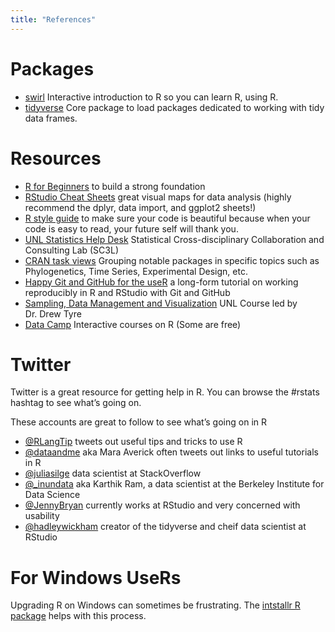 ```yaml
---
title: "References"
---
```


# Packages

 - [swirl] Interactive introduction to R so you can learn R, using R.
 - [tidyverse] Core package to load packages dedicated to working with tidy
   data frames.
   
# Resources
 - [R for Beginners] to build a strong foundation
 - [RStudio Cheat Sheets] great visual maps for data analysis (highly recommend the dplyr, data import, and ggplot2 sheets!)
 - [R style guide] to make sure your code is beautiful because when your code is
   easy to read, your future self will thank you.
 - [UNL Statistics Help Desk] Statistical Cross-disciplinary Collaboration and Consulting Lab (SC3L)
 - [CRAN task views] Grouping notable packages in specific topics such as
   Phylogenetics, Time Series, Experimental Design, etc.
 - [Happy Git and GitHub for the useR] a long-form tutorial on working
   reproducibly in R and RStudio with Git and GitHub
 - [Sampling, Data Management and Visualization] UNL Course led by Dr. Drew Tyre
 - [Data Camp] Interactive courses on R (Some are free)
 
# Twitter 

Twitter is a great resource for getting help in R. You can browse the \#rstats
hashtag to see what's going on.

These accounts are great to follow to see what's going on in R

 - [\@RLangTip](https://twitter.com/RLangTip) tweets out useful tips and tricks to use R
 - [\@dataandme](https://twitter.com/dataandme) aka Mara Averick often tweets out links to useful tutorials in R
 - [\@juliasilge](https://tiwtter.com/juliasilge) data scientist at StackOverflow
 - [\@_inundata](https://tiwtter.com/_inundata) aka Karthik Ram, a data scientist at the Berkeley Institute for Data Science
 - [\@JennyBryan](https://twitter.com/JennyBryan) currently works at RStudio and very concerned with usability
 - [\@hadleywickham](https://twitter.com/hadleywickham) creator of the tidyverse and cheif data scientist at RStudio


 
# For Windows UseRs

 Upgrading R on Windows can sometimes be frustrating. The [intstallr R package]
 helps with this process.
 
 [intstallr R package]: https://www.r-statistics.com/2015/06/a-step-by-step-screenshots-tutorial-for-upgrading-r-on-windows/
[Happy Git and GitHub for the useR ]: http://happygitwithr.com/
[swirl]: http://swirlstats.com/
[tidyverse]: http://tidyverse.org/
[CRAN task views]: https://cran.r-project.org/web/views/
[UNL Statistics Help Desk]: http://statistics.unl.edu/help-desk-form
[Sampling, Data Management and Visualization]: https://atyre2.github.io/data-management/ 
[R style guide]: http://style.tidyverse.org/
[RStudio Cheat Sheets]: https://www.rstudio.com/resources/cheatsheets/
[R for Beginners]: https://cran.r-project.org/doc/contrib/Paradis-rdebuts_en.pdf
[Data Camp]: https://www.datacamp.com/onboarding/learn?technology=r
